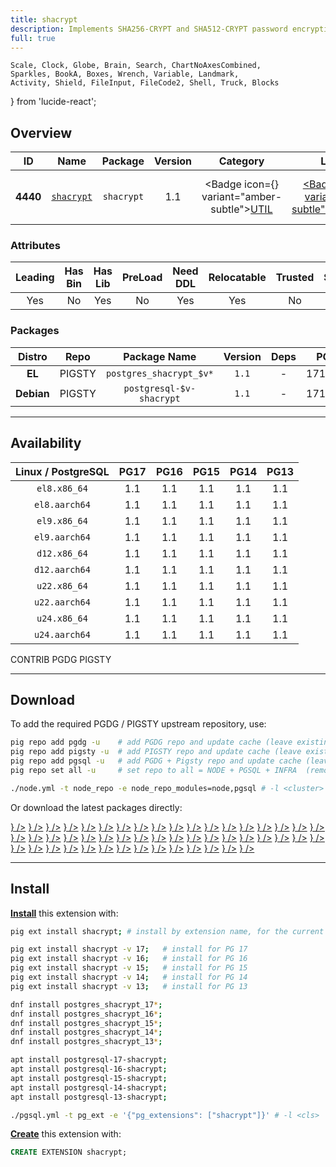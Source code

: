 ```yaml
---
title: shacrypt
description: Implements SHA256-CRYPT and SHA512-CRYPT password encryption schemes
full: true
---
```


    Scale, Clock, Globe, Brain, Search, ChartNoAxesCombined,
    Sparkles, BookA, Boxes, Wrench, Variable, Landmark,
    Activity, Shield, FileInput, FileCode2, Shell, Truck, Blocks
} from 'lucide-react';

## Overview

| <TooltipIconButton tooltip="Extension unique identifier" side="top">ID</TooltipIconButton> | <TooltipIconButton tooltip="Extension name" side="top">Name</TooltipIconButton> | <TooltipIconButton tooltip="Package name for installation" side="top">Package</TooltipIconButton> | <TooltipIconButton tooltip="Latest available extension version" side="top">Version</TooltipIconButton> | <TooltipIconButton tooltip="Extension category" side="top">Category</TooltipIconButton> | <TooltipIconButton tooltip="Open source license" side="top">License</TooltipIconButton> | <TooltipIconButton tooltip="Programming language" side="top">Lang</TooltipIconButton> |
|:--------:|:--------:|:----------:|:--------------:|:---------------------------------------:|:------------------------------------------------------:|:----:|
| **4440** | [`shacrypt`](https://github.com/dverite/postgres-shacrypt) | `shacrypt` | 1.1 | <Badge icon={<Wrench />} variant="amber-subtle"><a href="/ext/util" className="no-underline">UTIL</a></Badge> | <a href="/ext/list/license#postgresql" className="no-underline"><Badge icon={<Scale />} variant="blue-subtle">PostgreSQL</Badge></a> | <a href="/ext/list/lang#c"><Badge icon={<FileCode2 />} variant="blue-subtle">C</Badge></a> |

### Attributes

| <TooltipIconButton tooltip="The Primary Leading extension in the Package" side="top">Leading</TooltipIconButton> | <TooltipIconButton tooltip="Contains binary utils" side="top">Has Bin</TooltipIconButton> | <TooltipIconButton tooltip="Contains .so shared library files" side="top">Has Lib</TooltipIconButton> | <TooltipIconButton tooltip="Requires preloading via shared_preload_libraries" side="top">PreLoad</TooltipIconButton> | <TooltipIconButton tooltip="Requires CREATE EXTENSION DDL command" side="top">Need DDL</TooltipIconButton> | <TooltipIconButton tooltip="Can be installed in any schema" side="top">Relocatable</TooltipIconButton> | <TooltipIconButton tooltip="Can be created by non-superuser" side="top">Trusted</TooltipIconButton> | <TooltipIconButton tooltip="Schemas used by this extension" side="top">Schemas</TooltipIconButton> |
|:-------:|:-------:|:-------:|:-------:|:--------:|:-----------:|:-------:|:-------:|
| Yes | No | Yes | No | Yes | Yes | No | - |

### Packages

| <TooltipIconButton tooltip="Linux distribution family, EL or Debian" side="top">Distro</TooltipIconButton> | <TooltipIconButton tooltip="Package repository" side="top">Repo</TooltipIconButton> | <TooltipIconButton tooltip="The RPM/DEB Package Name Pattern (replace $v with real pg major)" side="top">Package Name</TooltipIconButton> | <TooltipIconButton tooltip="Latest package version" side="top">Version</TooltipIconButton> | <TooltipIconButton tooltip="RPM/DEB Package dependencies" side="top">Deps</TooltipIconButton> | <TooltipIconButton tooltip="Available in these PostgreSQL Major Versions" side="top">PG Major</TooltipIconButton> |
|:----------:|:--------:|:------------------------:|:-----------:|:------------:|:------------------:|
|   **EL**   | <Badge variant="amber-subtle"><span className="font-bold">PIGSTY</span></Badge> | `postgres_shacrypt_$v*` | `1.1` | - | <Badge variant="green-subtle">17</Badge><Badge variant="green-subtle">16</Badge><Badge variant="green-subtle">15</Badge><Badge variant="green-subtle">14</Badge><Badge variant="green-subtle">13</Badge> |
| **Debian** | <Badge variant="amber-subtle"><span className="font-bold">PIGSTY</span></Badge> | `postgresql-$v-shacrypt` | `1.1` | - | <Badge variant="green-subtle">17</Badge><Badge variant="green-subtle">16</Badge><Badge variant="green-subtle">15</Badge><Badge variant="green-subtle">14</Badge><Badge variant="green-subtle">13</Badge> |



------

## Availability

| <TooltipIconButton tooltip="Linux Distro Arch / PostgreSQL Major Version" side="top">Linux / PostgreSQL </TooltipIconButton> | **PG17** | **PG16** | **PG15** | **PG14** | **PG13** |
|:-----:|:-----:|:-----:|:-----:|:-----:|:-----:|
| `el8.x86_64` | <Badge variant="amber-subtle">1.1</Badge> | <Badge variant="amber-subtle">1.1</Badge> | <Badge variant="amber-subtle">1.1</Badge> | <Badge variant="amber-subtle">1.1</Badge> | <Badge variant="amber-subtle">1.1</Badge> |
| `el8.aarch64` | <Badge variant="amber-subtle">1.1</Badge> | <Badge variant="amber-subtle">1.1</Badge> | <Badge variant="amber-subtle">1.1</Badge> | <Badge variant="amber-subtle">1.1</Badge> | <Badge variant="amber-subtle">1.1</Badge> |
| `el9.x86_64` | <Badge variant="amber-subtle">1.1</Badge> | <Badge variant="amber-subtle">1.1</Badge> | <Badge variant="amber-subtle">1.1</Badge> | <Badge variant="amber-subtle">1.1</Badge> | <Badge variant="amber-subtle">1.1</Badge> |
| `el9.aarch64` | <Badge variant="amber-subtle">1.1</Badge> | <Badge variant="amber-subtle">1.1</Badge> | <Badge variant="amber-subtle">1.1</Badge> | <Badge variant="amber-subtle">1.1</Badge> | <Badge variant="amber-subtle">1.1</Badge> |
| `d12.x86_64` | <Badge variant="amber-subtle">1.1</Badge> | <Badge variant="amber-subtle">1.1</Badge> | <Badge variant="amber-subtle">1.1</Badge> | <Badge variant="amber-subtle">1.1</Badge> | <Badge variant="amber-subtle">1.1</Badge> |
| `d12.aarch64` | <Badge variant="amber-subtle">1.1</Badge> | <Badge variant="amber-subtle">1.1</Badge> | <Badge variant="amber-subtle">1.1</Badge> | <Badge variant="amber-subtle">1.1</Badge> | <Badge variant="amber-subtle">1.1</Badge> |
| `u22.x86_64` | <Badge variant="amber-subtle">1.1</Badge> | <Badge variant="amber-subtle">1.1</Badge> | <Badge variant="amber-subtle">1.1</Badge> | <Badge variant="amber-subtle">1.1</Badge> | <Badge variant="amber-subtle">1.1</Badge> |
| `u22.aarch64` | <Badge variant="amber-subtle">1.1</Badge> | <Badge variant="amber-subtle">1.1</Badge> | <Badge variant="amber-subtle">1.1</Badge> | <Badge variant="amber-subtle">1.1</Badge> | <Badge variant="amber-subtle">1.1</Badge> |
| `u24.x86_64` | <Badge variant="amber-subtle">1.1</Badge> | <Badge variant="amber-subtle">1.1</Badge> | <Badge variant="amber-subtle">1.1</Badge> | <Badge variant="amber-subtle">1.1</Badge> | <Badge variant="amber-subtle">1.1</Badge> |
| `u24.aarch64` | <Badge variant="amber-subtle">1.1</Badge> | <Badge variant="amber-subtle">1.1</Badge> | <Badge variant="amber-subtle">1.1</Badge> | <Badge variant="amber-subtle">1.1</Badge> | <Badge variant="amber-subtle">1.1</Badge> |

<Badge variant="green-subtle"><span className="font-black">CONTRIB</span></Badge> <Badge variant="blue-subtle"><span className="font-black">PGDG</span></Badge> <Badge variant="amber-subtle"><span className="font-black">PIGSTY</span></Badge>

------

## Download

To add the required PGDG / PIGSTY upstream repository, use:

```bash tab="pig"
pig repo add pgdg -u    # add PGDG repo and update cache (leave existing repos)
pig repo add pigsty -u  # add PIGSTY repo and update cache (leave existing repos)
pig repo add pgsql -u   # add PGDG + Pigsty repo and update cache (leave existing repos)
pig repo set all -u     # set repo to all = NODE + PGSQL + INFRA  (remove existing repos)
```
```bash tab="pigsty"
./node.yml -t node_repo -e node_repo_modules=node,pgsql # -l <cluster>
```

Or download the latest packages directly:

<Files>
    <Folder name="el8.x86_64">
        <a href="https://repo.pigsty.io/yum/pgsql/el8.x86_64/postgres_shacrypt_17-1.1-1PIGSTY.el8.x86_64.rpm"><File name="postgres_shacrypt_17-1.1-1PIGSTY.el8.x86_64.rpm" icon={<Package className="text-emerald-500" />} /></a>
        <a href="https://repo.pigsty.io/yum/pgsql/el8.x86_64/postgres_shacrypt_16-1.1-1PIGSTY.el8.x86_64.rpm"><File name="postgres_shacrypt_16-1.1-1PIGSTY.el8.x86_64.rpm" icon={<Package className="text-emerald-500" />} /></a>
        <a href="https://repo.pigsty.io/yum/pgsql/el8.x86_64/postgres_shacrypt_15-1.1-1PIGSTY.el8.x86_64.rpm"><File name="postgres_shacrypt_15-1.1-1PIGSTY.el8.x86_64.rpm" icon={<Package className="text-emerald-500" />} /></a>
        <a href="https://repo.pigsty.io/yum/pgsql/el8.x86_64/postgres_shacrypt_14-1.1-1PIGSTY.el8.x86_64.rpm"><File name="postgres_shacrypt_14-1.1-1PIGSTY.el8.x86_64.rpm" icon={<Package className="text-emerald-500" />} /></a>
        <a href="https://repo.pigsty.io/yum/pgsql/el8.x86_64/postgres_shacrypt_13-1.1-1PIGSTY.el8.x86_64.rpm"><File name="postgres_shacrypt_13-1.1-1PIGSTY.el8.x86_64.rpm" icon={<Package className="text-emerald-500" />} /></a>
    </Folder>
    <Folder name="el8.aarch64">
        <a href="https://repo.pigsty.io/yum/pgsql/el8.aarch64/postgres_shacrypt_17-1.1-1PIGSTY.el8.aarch64.rpm"><File name="postgres_shacrypt_17-1.1-1PIGSTY.el8.aarch64.rpm" icon={<Package className="text-orange-500" />} /></a>
        <a href="https://repo.pigsty.io/yum/pgsql/el8.aarch64/postgres_shacrypt_16-1.1-1PIGSTY.el8.aarch64.rpm"><File name="postgres_shacrypt_16-1.1-1PIGSTY.el8.aarch64.rpm" icon={<Package className="text-orange-500" />} /></a>
        <a href="https://repo.pigsty.io/yum/pgsql/el8.aarch64/postgres_shacrypt_15-1.1-1PIGSTY.el8.aarch64.rpm"><File name="postgres_shacrypt_15-1.1-1PIGSTY.el8.aarch64.rpm" icon={<Package className="text-orange-500" />} /></a>
        <a href="https://repo.pigsty.io/yum/pgsql/el8.aarch64/postgres_shacrypt_14-1.1-1PIGSTY.el8.aarch64.rpm"><File name="postgres_shacrypt_14-1.1-1PIGSTY.el8.aarch64.rpm" icon={<Package className="text-orange-500" />} /></a>
        <a href="https://repo.pigsty.io/yum/pgsql/el8.aarch64/postgres_shacrypt_13-1.1-1PIGSTY.el8.aarch64.rpm"><File name="postgres_shacrypt_13-1.1-1PIGSTY.el8.aarch64.rpm" icon={<Package className="text-orange-500" />} /></a>
    </Folder>
    <Folder name="el9.x86_64">
        <a href="https://repo.pigsty.io/yum/pgsql/el9.x86_64/postgres_shacrypt_17-1.1-1PIGSTY.el9.x86_64.rpm"><File name="postgres_shacrypt_17-1.1-1PIGSTY.el9.x86_64.rpm" icon={<Package className="text-emerald-500" />} /></a>
        <a href="https://repo.pigsty.io/yum/pgsql/el9.x86_64/postgres_shacrypt_16-1.1-1PIGSTY.el9.x86_64.rpm"><File name="postgres_shacrypt_16-1.1-1PIGSTY.el9.x86_64.rpm" icon={<Package className="text-emerald-500" />} /></a>
        <a href="https://repo.pigsty.io/yum/pgsql/el9.x86_64/postgres_shacrypt_15-1.1-1PIGSTY.el9.x86_64.rpm"><File name="postgres_shacrypt_15-1.1-1PIGSTY.el9.x86_64.rpm" icon={<Package className="text-emerald-500" />} /></a>
        <a href="https://repo.pigsty.io/yum/pgsql/el9.x86_64/postgres_shacrypt_14-1.1-1PIGSTY.el9.x86_64.rpm"><File name="postgres_shacrypt_14-1.1-1PIGSTY.el9.x86_64.rpm" icon={<Package className="text-emerald-500" />} /></a>
        <a href="https://repo.pigsty.io/yum/pgsql/el9.x86_64/postgres_shacrypt_13-1.1-1PIGSTY.el9.x86_64.rpm"><File name="postgres_shacrypt_13-1.1-1PIGSTY.el9.x86_64.rpm" icon={<Package className="text-emerald-500" />} /></a>
    </Folder>
    <Folder name="el9.aarch64">
        <a href="https://repo.pigsty.io/yum/pgsql/el9.aarch64/postgres_shacrypt_17-1.1-1PIGSTY.el9.aarch64.rpm"><File name="postgres_shacrypt_17-1.1-1PIGSTY.el9.aarch64.rpm" icon={<Package className="text-orange-500" />} /></a>
        <a href="https://repo.pigsty.io/yum/pgsql/el9.aarch64/postgres_shacrypt_16-1.1-1PIGSTY.el9.aarch64.rpm"><File name="postgres_shacrypt_16-1.1-1PIGSTY.el9.aarch64.rpm" icon={<Package className="text-orange-500" />} /></a>
        <a href="https://repo.pigsty.io/yum/pgsql/el9.aarch64/postgres_shacrypt_15-1.1-1PIGSTY.el9.aarch64.rpm"><File name="postgres_shacrypt_15-1.1-1PIGSTY.el9.aarch64.rpm" icon={<Package className="text-orange-500" />} /></a>
        <a href="https://repo.pigsty.io/yum/pgsql/el9.aarch64/postgres_shacrypt_14-1.1-1PIGSTY.el9.aarch64.rpm"><File name="postgres_shacrypt_14-1.1-1PIGSTY.el9.aarch64.rpm" icon={<Package className="text-orange-500" />} /></a>
        <a href="https://repo.pigsty.io/yum/pgsql/el9.aarch64/postgres_shacrypt_13-1.1-1PIGSTY.el9.aarch64.rpm"><File name="postgres_shacrypt_13-1.1-1PIGSTY.el9.aarch64.rpm" icon={<Package className="text-orange-500" />} /></a>
    </Folder>
    <Folder name="d12.x86_64">
        <a href="https://repo.pigsty.io/apt/pgsql/bookworm/pool/main/p/postgres-shacrypt/postgresql-17-shacrypt_1.1-1PIGSTY~bookworm_amd64.deb"><File name="postgresql-17-shacrypt_1.1-1PIGSTY~bookworm_amd64.deb" icon={<Box className="text-emerald-500" />} /></a>
        <a href="https://repo.pigsty.io/apt/pgsql/bookworm/pool/main/p/postgres-shacrypt/postgresql-16-shacrypt_1.1-1PIGSTY~bookworm_amd64.deb"><File name="postgresql-16-shacrypt_1.1-1PIGSTY~bookworm_amd64.deb" icon={<Box className="text-emerald-500" />} /></a>
        <a href="https://repo.pigsty.io/apt/pgsql/bookworm/pool/main/p/postgres-shacrypt/postgresql-15-shacrypt_1.1-1PIGSTY~bookworm_amd64.deb"><File name="postgresql-15-shacrypt_1.1-1PIGSTY~bookworm_amd64.deb" icon={<Box className="text-emerald-500" />} /></a>
        <a href="https://repo.pigsty.io/apt/pgsql/bookworm/pool/main/p/postgres-shacrypt/postgresql-14-shacrypt_1.1-1PIGSTY~bookworm_amd64.deb"><File name="postgresql-14-shacrypt_1.1-1PIGSTY~bookworm_amd64.deb" icon={<Box className="text-emerald-500" />} /></a>
        <a href="https://repo.pigsty.io/apt/pgsql/bookworm/pool/main/p/postgres-shacrypt/postgresql-13-shacrypt_1.1-1PIGSTY~bookworm_amd64.deb"><File name="postgresql-13-shacrypt_1.1-1PIGSTY~bookworm_amd64.deb" icon={<Box className="text-emerald-500" />} /></a>
    </Folder>
    <Folder name="d12.aarch64">
        <a href="https://repo.pigsty.io/apt/pgsql/bookworm/pool/main/p/postgres-shacrypt/postgresql-17-shacrypt_1.1-1PIGSTY~bookworm_arm64.deb"><File name="postgresql-17-shacrypt_1.1-1PIGSTY~bookworm_arm64.deb" icon={<Box className="text-orange-500" />} /></a>
        <a href="https://repo.pigsty.io/apt/pgsql/bookworm/pool/main/p/postgres-shacrypt/postgresql-16-shacrypt_1.1-1PIGSTY~bookworm_arm64.deb"><File name="postgresql-16-shacrypt_1.1-1PIGSTY~bookworm_arm64.deb" icon={<Box className="text-orange-500" />} /></a>
        <a href="https://repo.pigsty.io/apt/pgsql/bookworm/pool/main/p/postgres-shacrypt/postgresql-15-shacrypt_1.1-1PIGSTY~bookworm_arm64.deb"><File name="postgresql-15-shacrypt_1.1-1PIGSTY~bookworm_arm64.deb" icon={<Box className="text-orange-500" />} /></a>
        <a href="https://repo.pigsty.io/apt/pgsql/bookworm/pool/main/p/postgres-shacrypt/postgresql-14-shacrypt_1.1-1PIGSTY~bookworm_arm64.deb"><File name="postgresql-14-shacrypt_1.1-1PIGSTY~bookworm_arm64.deb" icon={<Box className="text-orange-500" />} /></a>
        <a href="https://repo.pigsty.io/apt/pgsql/bookworm/pool/main/p/postgres-shacrypt/postgresql-13-shacrypt_1.1-1PIGSTY~bookworm_arm64.deb"><File name="postgresql-13-shacrypt_1.1-1PIGSTY~bookworm_arm64.deb" icon={<Box className="text-orange-500" />} /></a>
    </Folder>
    <Folder name="u22.x86_64">
        <a href="https://repo.pigsty.io/apt/pgsql/jammy/pool/main/p/postgres-shacrypt/postgresql-17-shacrypt_1.1-1PIGSTY~jammy_amd64.deb"><File name="postgresql-17-shacrypt_1.1-1PIGSTY~jammy_amd64.deb" icon={<Box className="text-emerald-500" />} /></a>
        <a href="https://repo.pigsty.io/apt/pgsql/jammy/pool/main/p/postgres-shacrypt/postgresql-16-shacrypt_1.1-1PIGSTY~jammy_amd64.deb"><File name="postgresql-16-shacrypt_1.1-1PIGSTY~jammy_amd64.deb" icon={<Box className="text-emerald-500" />} /></a>
        <a href="https://repo.pigsty.io/apt/pgsql/jammy/pool/main/p/postgres-shacrypt/postgresql-15-shacrypt_1.1-1PIGSTY~jammy_amd64.deb"><File name="postgresql-15-shacrypt_1.1-1PIGSTY~jammy_amd64.deb" icon={<Box className="text-emerald-500" />} /></a>
        <a href="https://repo.pigsty.io/apt/pgsql/jammy/pool/main/p/postgres-shacrypt/postgresql-14-shacrypt_1.1-1PIGSTY~jammy_amd64.deb"><File name="postgresql-14-shacrypt_1.1-1PIGSTY~jammy_amd64.deb" icon={<Box className="text-emerald-500" />} /></a>
        <a href="https://repo.pigsty.io/apt/pgsql/jammy/pool/main/p/postgres-shacrypt/postgresql-13-shacrypt_1.1-1PIGSTY~jammy_amd64.deb"><File name="postgresql-13-shacrypt_1.1-1PIGSTY~jammy_amd64.deb" icon={<Box className="text-emerald-500" />} /></a>
    </Folder>
    <Folder name="u22.aarch64">
        <a href="https://repo.pigsty.io/apt/pgsql/jammy/pool/main/p/postgres-shacrypt/postgresql-17-shacrypt_1.1-1PIGSTY~jammy_arm64.deb"><File name="postgresql-17-shacrypt_1.1-1PIGSTY~jammy_arm64.deb" icon={<Box className="text-orange-500" />} /></a>
        <a href="https://repo.pigsty.io/apt/pgsql/jammy/pool/main/p/postgres-shacrypt/postgresql-16-shacrypt_1.1-1PIGSTY~jammy_arm64.deb"><File name="postgresql-16-shacrypt_1.1-1PIGSTY~jammy_arm64.deb" icon={<Box className="text-orange-500" />} /></a>
        <a href="https://repo.pigsty.io/apt/pgsql/jammy/pool/main/p/postgres-shacrypt/postgresql-15-shacrypt_1.1-1PIGSTY~jammy_arm64.deb"><File name="postgresql-15-shacrypt_1.1-1PIGSTY~jammy_arm64.deb" icon={<Box className="text-orange-500" />} /></a>
        <a href="https://repo.pigsty.io/apt/pgsql/jammy/pool/main/p/postgres-shacrypt/postgresql-14-shacrypt_1.1-1PIGSTY~jammy_arm64.deb"><File name="postgresql-14-shacrypt_1.1-1PIGSTY~jammy_arm64.deb" icon={<Box className="text-orange-500" />} /></a>
        <a href="https://repo.pigsty.io/apt/pgsql/jammy/pool/main/p/postgres-shacrypt/postgresql-13-shacrypt_1.1-1PIGSTY~jammy_arm64.deb"><File name="postgresql-13-shacrypt_1.1-1PIGSTY~jammy_arm64.deb" icon={<Box className="text-orange-500" />} /></a>
    </Folder>
    <Folder name="u24.x86_64">
        <a href="https://repo.pigsty.io/apt/pgsql/noble/pool/main/p/postgres-shacrypt/postgresql-17-shacrypt_1.1-1PIGSTY~noble_amd64.deb"><File name="postgresql-17-shacrypt_1.1-1PIGSTY~noble_amd64.deb" icon={<Box className="text-emerald-500" />} /></a>
        <a href="https://repo.pigsty.io/apt/pgsql/noble/pool/main/p/postgres-shacrypt/postgresql-16-shacrypt_1.1-1PIGSTY~noble_amd64.deb"><File name="postgresql-16-shacrypt_1.1-1PIGSTY~noble_amd64.deb" icon={<Box className="text-emerald-500" />} /></a>
        <a href="https://repo.pigsty.io/apt/pgsql/noble/pool/main/p/postgres-shacrypt/postgresql-15-shacrypt_1.1-1PIGSTY~noble_amd64.deb"><File name="postgresql-15-shacrypt_1.1-1PIGSTY~noble_amd64.deb" icon={<Box className="text-emerald-500" />} /></a>
        <a href="https://repo.pigsty.io/apt/pgsql/noble/pool/main/p/postgres-shacrypt/postgresql-14-shacrypt_1.1-1PIGSTY~noble_amd64.deb"><File name="postgresql-14-shacrypt_1.1-1PIGSTY~noble_amd64.deb" icon={<Box className="text-emerald-500" />} /></a>
        <a href="https://repo.pigsty.io/apt/pgsql/noble/pool/main/p/postgres-shacrypt/postgresql-13-shacrypt_1.1-1PIGSTY~noble_amd64.deb"><File name="postgresql-13-shacrypt_1.1-1PIGSTY~noble_amd64.deb" icon={<Box className="text-emerald-500" />} /></a>
    </Folder>
    <Folder name="u24.aarch64">
        <a href="https://repo.pigsty.io/apt/pgsql/noble/pool/main/p/postgres-shacrypt/postgresql-17-shacrypt_1.1-1PIGSTY~noble_arm64.deb"><File name="postgresql-17-shacrypt_1.1-1PIGSTY~noble_arm64.deb" icon={<Box className="text-orange-500" />} /></a>
        <a href="https://repo.pigsty.io/apt/pgsql/noble/pool/main/p/postgres-shacrypt/postgresql-16-shacrypt_1.1-1PIGSTY~noble_arm64.deb"><File name="postgresql-16-shacrypt_1.1-1PIGSTY~noble_arm64.deb" icon={<Box className="text-orange-500" />} /></a>
        <a href="https://repo.pigsty.io/apt/pgsql/noble/pool/main/p/postgres-shacrypt/postgresql-15-shacrypt_1.1-1PIGSTY~noble_arm64.deb"><File name="postgresql-15-shacrypt_1.1-1PIGSTY~noble_arm64.deb" icon={<Box className="text-orange-500" />} /></a>
        <a href="https://repo.pigsty.io/apt/pgsql/noble/pool/main/p/postgres-shacrypt/postgresql-14-shacrypt_1.1-1PIGSTY~noble_arm64.deb"><File name="postgresql-14-shacrypt_1.1-1PIGSTY~noble_arm64.deb" icon={<Box className="text-orange-500" />} /></a>
        <a href="https://repo.pigsty.io/apt/pgsql/noble/pool/main/p/postgres-shacrypt/postgresql-13-shacrypt_1.1-1PIGSTY~noble_arm64.deb"><File name="postgresql-13-shacrypt_1.1-1PIGSTY~noble_arm64.deb" icon={<Box className="text-orange-500" />} /></a>
    </Folder>
</Files>

------

## Install

[**Install**](/docs/pgsql/extension/install) this extension with:

```bash tab="pig"
pig ext install shacrypt; # install by extension name, for the current active PG version

pig ext install shacrypt -v 17;   # install for PG 17
pig ext install shacrypt -v 16;   # install for PG 16
pig ext install shacrypt -v 15;   # install for PG 15
pig ext install shacrypt -v 14;   # install for PG 14
pig ext install shacrypt -v 13;   # install for PG 13
```
```bash tab="yum" 
dnf install postgres_shacrypt_17*;
dnf install postgres_shacrypt_16*;
dnf install postgres_shacrypt_15*;
dnf install postgres_shacrypt_14*;
dnf install postgres_shacrypt_13*;
```
```bash tab="apt" 
apt install postgresql-17-shacrypt;
apt install postgresql-16-shacrypt;
apt install postgresql-15-shacrypt;
apt install postgresql-14-shacrypt;
apt install postgresql-13-shacrypt;
```
```bash tab="ansible"
./pgsql.yml -t pg_ext -e '{"pg_extensions": ["shacrypt"]}' # -l <cls>
```

[**Create**](/docs/pgsql/extension/create) this extension with:

```sql
CREATE EXTENSION shacrypt;
```


